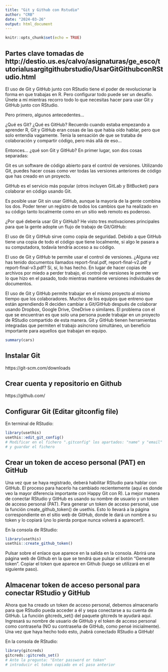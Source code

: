```yaml
---
title: "Git y Github con Rstudio"
author: "CRB"
date: "2024-03-26"
output: html_document
---
```


```r
knitr::opts_chunk$set(echo = TRUE)
```

## Partes clave tomadas de http://destio.us.es/calvo/asignaturas/ge_esco/tutorialusargitgithubrstudio/UsarGitGithubconRStudio.html

El uso de Git y GitHub junto con RStudio tiene el poder de revolucionar la forma en que trabajas en R. Pero configurar todo puede ser un desafío. Únete a mí mientras recorro todo lo que necesitas hacer para usar Git y GitHub junto con RStudio.

Pero primero, algunos antecedentes…

¿Qué es Git? ¿Qué es GitHub?
Recuerdo cuando estaba empezando a aprender R, Git y GitHub eran cosas de las que había oído hablar, pero que solo entendía vagamente. Tenía la sensación de que se trataba de colaboración y compartir código, pero más allá de eso…

Entonces… ¿qué son Git y GitHub? En primer lugar, son dos cosas separadas:

Git es un software de código abierto para el control de versiones. Utilizando Git, puedes hacer cosas como ver todas las versiones anteriores de código que has creado en un proyecto.

GitHub es el servicio más popular (otros incluyen GitLab y BitBucket) para colaborar en código usando Git.

Es posible usar Git sin usar GitHub, aunque la mayoría de la gente combina los dos. Poder tener un registro de todos los cambios que ha realizado en su código tanto localmente como en un sitio web remoto es poderoso.

¿Por qué debería usar Git y GitHub?
He visto tres motivaciones principales para que la gente adopte un flujo de trabajo de Git/GitHub:

El uso de Git y GitHub sirve como copia de seguridad. Debido a que GitHub tiene una copia de todo el código que tiene localmente, si algo le pasara a su computadora, todavía tendría acceso a su código.

El uso de Git y GitHub te permite usar el control de versiones. ¿Alguna vez has tenido documentos llamados report-final.pdf, report-final-v2.pdf y report-final-v3.pdf? Sí, sí, lo has hecho. En lugar de hacer copias de archivos por miedo a perder trabajo, el control de versiones le permite ver lo que hizo en el pasado, todo mientras mantiene versiones individuales de documentos.

El uso de Git y GitHub permite trabajar en el mismo proyecto al mismo tiempo que los colaboradores. Muchos de los equipos que entreno que están aprendiendo R deciden cambiar a Git/GitHub después de colaborar usando Dropbox, Google Drive, OneDrive o similares. El problema con el que se encuentran es que solo una persona puede trabajar en un proyecto de RStudio compartido de esta manera. Git y GitHub tienen herramientas integradas que permiten el trabajo asíncrono simultáneo, un beneficio importante para aquellos que trabajan en equipo.


```r
summary(cars)
```

## Instalar Git
https://git-scm.com/downloads

## Crear cuenta y repositorio en Github
https://github.com/

## Configurar Git (Editar gitconfig file)

En terminal de RStudio:

```r
library(usethis)
usethis::edit_git_config()
# Modificar en el fichero ".gitconfig" los apartados: "name" y "email" 
# y guardar el fichero
```


## Crear un token de acceso personal (PAT) en GitHub

Una vez que se haya registrado, deberá habilitar RStudio para hablar con GitHub. El proceso para hacerlo ha cambiado recientemente (aquí es donde veo la mayor diferencia importante con Happy Git con R). La mejor manera de conectar RStudio y GitHub es usando su nombre de usuario y un token de acceso personal (PAT). Para generar un token de acceso personal, use la función create_github_token() de usethis. Esto lo llevará a la página correspondiente en el sitio web de GitHub, donde le dará un nombre a su token y lo copiará (¡no lo pierda porque nunca volverá a aparecer!).


En la consola de RStudio:

```r
library(usethis)
usethis::create_github_token()
```

Pulsar sobre el enlace que aparece en la salida en la consola.
Abrirá una página web de Github en la que se tendrá que pulsar el botón “Generate token”.
Copiar el token que aparece en Github (luego se utilizará en el siguiente paso).


## Almacenar token de acceso personal para conectar RStudio y GitHub

Ahora que ha creado un token de acceso personal, debemos almacenarlo para que RStudio pueda acceder a él y sepa conectarse a su cuenta de GitHub. La función gitcreds_set() del paquete gitcreds te ayudará aquí. Ingresará su nombre de usuario de GitHub y el token de acceso personal como contraseña (NO su contraseña de GitHub, como pensé inicialmente). Una vez que haya hecho todo esto, ¡habrá conectado RStudio a GitHub!

En la consola de RStudio:

```r
library(gitcreds)
gitcreds::gitcreds_set()
# Ante la pregunta: "Enter password or token"
# introducir el token copiado en el paso anterior
```

